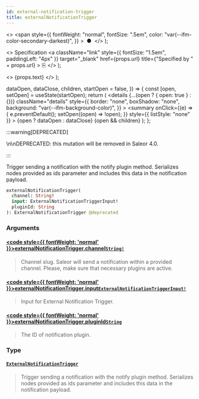```yaml
---
id: external-notification-trigger
title: externalNotificationTrigger
---
```


  <>
    <span
      style={{
        fontWeight: "normal",
        fontSize: ".5em",
        color: "var(--ifm-color-secondary-darkest)",
      }}
    >
      &nbsp;●&nbsp;
    </span>
  </>
);

  <>
    Specification
    <a
      className="link"
      style={{ fontSize: "1.5em", paddingLeft: "4px" }}
      target="\_blank"
      href={props.url}
      title={"Specified by " + props.url}
    >
      ⎘
    </a>
  </>
);

  <>
    <span className={props.class}>{props.text}</span>
  </>
);


  dataOpen,
  dataClose,
  children,
  startOpen = false,
}) => {
  const [open, setOpen] = useState(startOpen);
  return (
    <details
      {...(open ? { open: true } : {})}
      className="details"
      style={{
        border: "none",
        boxShadow: "none",
        background: "var(--ifm-background-color)",
      }}
    >
      <summary
        onClick={(e) => {
          e.preventDefault();
          setOpen((open) => !open);
        }}
        style={{ listStyle: "none" }}
      >
        {open ? dataOpen : dataClose}
      </summary>
      {open && children}
    </details>
  );
};

:::warning[DEPRECATED]

\n\nDEPRECATED: this mutation will be removed in Saleor 4.0.

:::

Trigger sending a notification with the notify plugin method. Serializes nodes provided as ids parameter and includes this data in the notification payload.

<Badge
  text="Added in Saleor 3.1"
  class="badge badge--secondary margin-bottom--sm"
/>

```graphql
externalNotificationTrigger(
  channel: String!
  input: ExternalNotificationTriggerInput!
  pluginId: String
): ExternalNotificationTrigger @deprecated
```

### Arguments

#### [<code style={{ fontWeight: 'normal' }}>externalNotificationTrigger.<b>channel</b></code>](#)<Bullet />[`String!`](../../../api-reference/miscellaneous/scalars/string) <Badge class="badge badge--secondary" text="non-null"/> <Badge class="badge badge--secondary" text="scalar"/> <Badge class="badge badge--secondary" text="miscellaneous"/>

> Channel slug. Saleor will send a notification within a provided channel. Please, make sure that necessary plugins are active.

#### [<code style={{ fontWeight: 'normal' }}>externalNotificationTrigger.<b>input</b></code>](#)<Bullet />[`ExternalNotificationTriggerInput!`](../../../api-reference/miscellaneous/inputs/external-notification-trigger-input) <Badge class="badge badge--secondary" text="non-null"/> <Badge class="badge badge--secondary" text="input"/> <Badge class="badge badge--secondary" text="miscellaneous"/>

> Input for External Notification Trigger.

#### [<code style={{ fontWeight: 'normal' }}>externalNotificationTrigger.<b>pluginId</b></code>](#)<Bullet />[`String`](../../../api-reference/miscellaneous/scalars/string) <Badge class="badge badge--secondary" text="scalar"/> <Badge class="badge badge--secondary" text="miscellaneous"/>

> The ID of notification plugin.

### Type

#### [`ExternalNotificationTrigger`](../../../api-reference/miscellaneous/objects/external-notification-trigger) <Badge class="badge badge--secondary" text="object"/> <Badge class="badge badge--secondary" text="miscellaneous"/>

> Trigger sending a notification with the notify plugin method. Serializes nodes provided as ids parameter and includes this data in the notification payload.
>
> <Badge
>   text="Added in Saleor 3.1"
>   class="badge badge--secondary margin-bottom--sm"
> />
